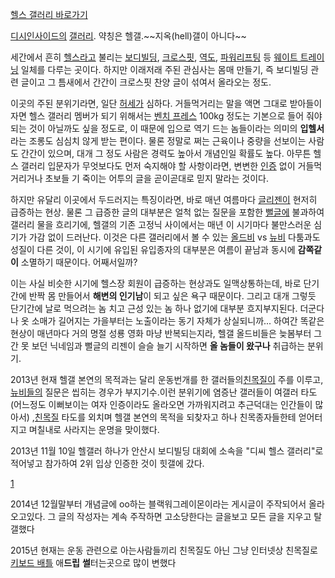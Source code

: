 [http://gall.dcinside.com/list.php?id=extra 헬스 갤러리 바로가기]

[[디시인사이드]]의 [[갤러리]]. 약칭은 헬갤.~~지옥(hell)갤이 아니다~~

세간에서 흔히 [[헬스]]라고 불리는 [[보디빌딩]], [[크로스핏]], [[역도]], [[파워리프팅]] 등 [[웨이트 트레이닝]] 일체를 다루는 곳이다. 하지만 이래저래 주된 관심사는 몸매 만들기, 즉 보디빌딩 관련 글이고 그 틈새에서 간간이 크로스핏 찬양 글이 섞여서 올라오는 정도.

이곳의 주된 분위기라면, 일단 [[허세]]가 심하다. 거들먹거리는 말을 액면 그대로 받아들이자면 헬스 갤러리 멤버가 되기 위해서는 [[벤치 프레스]] 100kg 정도는 기본으로 들어 줘야 되는 것이 아닐까도 싶을 정도로, 이 때문에 입으로 역기 드는 놈들이라는 의미의 '''입헬서'''라는 조롱도 심심치 않게 받는 편이다. 물론 정말로 쩌는 근육이나 중량을 선보이는 사람도 간간이 있으며, 대개 그 정도 사람은 경력도 높아서 개념인일 확률도 높다. 아무튼 헬스 갤러리 입문자가 무엇보다도 먼저 숙지해야 할 사항이라면, 변변한 [[인증]] 없이 거들먹거리거나 초보들 기 죽이는 어투의 글을 곧이곧대로 믿지 말라는 것이다.

하지만 유달리 이곳에서 두드러지는 특징이라면, 바로 매년 여름마다 [[글리젠]]이 현저히 급증하는 현상. 물론 그 급증한 글의 대부분은 얼척 없는 질문을 포함한 [[뻘글]]에 불과하여 갤러리 물을 흐리기에, 헬갤의 기존 고정닉 사이에서는 매년 이 시기마다 불만스러운 심기가 가감 없이 드러난다. 이것은 다른 갤러리에서 볼 수 있는 [[올드비]] vs [[뉴비]] 다툼과도 성질이 다른 것이, 이 시기에 유입된 유입종자의 대부분은 여름이 끝남과 동시에 '''감쪽같이''' 소멸하기 때문이다. 어째서일까?

이는 사실 비슷한 시기에 헬스장 회원이 급증하는 현상과도 일맥상통하는데, 바로 단기간에 반짝 몸 만들어서 '''해변의 인기남'''이 되고 싶은 욕구 때문이다. 그리고 대개 그렇듯 단기간에 날로 먹으려는 놈 치고 근성 있는 놈 하나 없기에 대부분 흐지부지된다. 더군다나 옷 소매가 길어지는 가을부터는 노출이라는 동기 자체가 상실되니까... 하여간 똑같은 현상이 매년마다 거의 명절 성룡 영화 마냥 반복되는지라, 헬갤 올드비들은 늦봄부터 그간 못 보던 닉네임과 뻘글의 리젠이 슬슬 늘기 시작하면 '''올 놈들이 왔구나''' 취급하는 분위기.

2013년 현재 헬갤 본연의 목적과는 달리 운동번개를 한 갤러들의[[친목질]]이 주를 이루고, [[뉴비]]들의 질문은 씹히는 경우가 부지기수.이런 분위기에 염증난 갤러들이 여갤러 타도(어느정도 이뻐보이는 여자 인증이라도 올라오면 가까워지려고 추근덕대는 인간들이 많아서) ,[[친목질]] 타도를 외치며 헬갤 본연의 목적을 되찾자고 하나 친목종자들한테 얻어터지고 며칠내로 사라지는 운명을 맞이했다.

2013년 11월 10일 헬갤러 하나가 안산시 보디빌딩 대회에 소속을 "디씨 헬스 갤러리"로 적어넣고 참가하여 2위 입상 인증한 것이 힛갤에 갔다.

[http://gall.dcinside.com/board/view/?id=hit&no=11890&page=1]


2014년 12월말부터 개념글에 oo하는 블랙워그레이몬이라는 게시글이 주작되어서 올라오고있다. 그 글의 작성자는 계속 주작하면 고소당한다는 글을보고 모든 글을 지우고 탈갤했다

2015년 현재는 운동 관련으로 아는사람들끼리 친목질도 아닌 그냥 인터넷상 친목질로 [[키보드 배틀]] 애'''드립''' '''썰'''터는곳으로 많이 변했다

